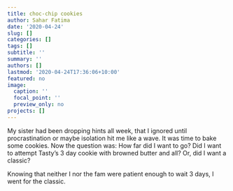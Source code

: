 ```yaml
---
title: choc-chip cookies
author: Sahar Fatima
date: '2020-04-24'
slug: []
categories: []
tags: []
subtitle: ''
summary: ''
authors: []
lastmod: '2020-04-24T17:36:06+10:00'
featured: no
image:
  caption: ''
  focal_point: ''
  preview_only: no
projects: []
---
```


My sister had been dropping hints all week, that I ignored until procrastination or maybe isolation hit me like a wave. It was time to bake some cookies. Now the question was: How far did I want to go? Did I want to attempt Tasty's 3 day cookie with browned butter and all? Or, did I want a classic? 

Knowing that neither I nor the fam were patient enough to wait 3 days, I went for the classic. 


